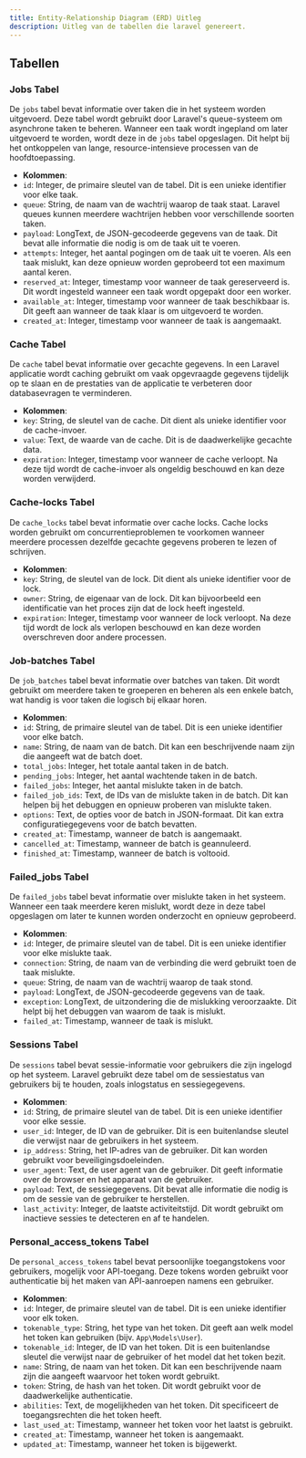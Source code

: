 ```yaml
---
title: Entity-Relationship Diagram (ERD) Uitleg
description: Uitleg van de tabellen die laravel genereert.
---
```



## Tabellen

### Jobs Tabel
De `jobs` tabel bevat informatie over taken die in het systeem worden uitgevoerd. Deze tabel wordt gebruikt door Laravel's queue-systeem om asynchrone taken te beheren. Wanneer een taak wordt ingepland om later uitgevoerd te worden, wordt deze in de `jobs` tabel opgeslagen. Dit helpt bij het ontkoppelen van lange, resource-intensieve processen van de hoofdtoepassing.

- **Kolommen**:
- `id`: Integer, de primaire sleutel van de tabel. Dit is een unieke identifier voor elke taak.
- `queue`: String, de naam van de wachtrij waarop de taak staat. Laravel queues kunnen meerdere wachtrijen hebben voor verschillende soorten taken.
- `payload`: LongText, de JSON-gecodeerde gegevens van de taak. Dit bevat alle informatie die nodig is om de taak uit te voeren.
- `attempts`: Integer, het aantal pogingen om de taak uit te voeren. Als een taak mislukt, kan deze opnieuw worden geprobeerd tot een maximum aantal keren.
- `reserved_at`: Integer, timestamp voor wanneer de taak gereserveerd is. Dit wordt ingesteld wanneer een taak wordt opgepakt door een worker.
- `available_at`: Integer, timestamp voor wanneer de taak beschikbaar is. Dit geeft aan wanneer de taak klaar is om uitgevoerd te worden.
- `created_at`: Integer, timestamp voor wanneer de taak is aangemaakt.

### Cache Tabel
De `cache` tabel bevat informatie over gecachte gegevens. In een Laravel applicatie wordt caching gebruikt om vaak opgevraagde gegevens tijdelijk op te slaan en de prestaties van de applicatie te verbeteren door databasevragen te verminderen.

- **Kolommen**:
- `key`: String, de sleutel van de cache. Dit dient als unieke identifier voor de cache-invoer.
- `value`: Text, de waarde van de cache. Dit is de daadwerkelijke gecachte data.
- `expiration`: Integer, timestamp voor wanneer de cache verloopt. Na deze tijd wordt de cache-invoer als ongeldig beschouwd en kan deze worden verwijderd.

### Cache-locks Tabel
De `cache_locks` tabel bevat informatie over cache locks. Cache locks worden gebruikt om concurrentieproblemen te voorkomen wanneer meerdere processen dezelfde gecachte gegevens proberen te lezen of schrijven.

- **Kolommen**:
- `key`: String, de sleutel van de lock. Dit dient als unieke identifier voor de lock.
- `owner`: String, de eigenaar van de lock. Dit kan bijvoorbeeld een identificatie van het proces zijn dat de lock heeft ingesteld.
- `expiration`: Integer, timestamp voor wanneer de lock verloopt. Na deze tijd wordt de lock als verlopen beschouwd en kan deze worden overschreven door andere processen.

### Job-batches Tabel
De `job_batches` tabel bevat informatie over batches van taken. Dit wordt gebruikt om meerdere taken te groeperen en beheren als een enkele batch, wat handig is voor taken die logisch bij elkaar horen.

- **Kolommen**:
- `id`: String, de primaire sleutel van de tabel. Dit is een unieke identifier voor elke batch.
- `name`: String, de naam van de batch. Dit kan een beschrijvende naam zijn die aangeeft wat de batch doet.
- `total_jobs`: Integer, het totale aantal taken in de batch.
- `pending_jobs`: Integer, het aantal wachtende taken in de batch.
- `failed_jobs`: Integer, het aantal mislukte taken in de batch.
- `failed_job_ids`: Text, de IDs van de mislukte taken in de batch. Dit kan helpen bij het debuggen en opnieuw proberen van mislukte taken.
- `options`: Text, de opties voor de batch in JSON-formaat. Dit kan extra configuratiegegevens voor de batch bevatten.
- `created_at`: Timestamp, wanneer de batch is aangemaakt.
- `cancelled_at`: Timestamp, wanneer de batch is geannuleerd.
- `finished_at`: Timestamp, wanneer de batch is voltooid.

### Failed_jobs Tabel
De `failed_jobs` tabel bevat informatie over mislukte taken in het systeem. Wanneer een taak meerdere keren mislukt, wordt deze in deze tabel opgeslagen om later te kunnen worden onderzocht en opnieuw geprobeerd.

- **Kolommen**:
- `id`: Integer, de primaire sleutel van de tabel. Dit is een unieke identifier voor elke mislukte taak.
- `connection`: String, de naam van de verbinding die werd gebruikt toen de taak mislukte.
- `queue`: String, de naam van de wachtrij waarop de taak stond.
- `payload`: LongText, de JSON-gecodeerde gegevens van de taak.
- `exception`: LongText, de uitzondering die de mislukking veroorzaakte. Dit helpt bij het debuggen van waarom de taak is mislukt.
- `failed_at`: Timestamp, wanneer de taak is mislukt.

### Sessions Tabel
De `sessions` tabel bevat sessie-informatie voor gebruikers die zijn ingelogd op het systeem. Laravel gebruikt deze tabel om de sessiestatus van gebruikers bij te houden, zoals inlogstatus en sessiegegevens.

- **Kolommen**:
- `id`: String, de primaire sleutel van de tabel. Dit is een unieke identifier voor elke sessie.
- `user_id`: Integer, de ID van de gebruiker. Dit is een buitenlandse sleutel die verwijst naar de gebruikers in het systeem.
- `ip_address`: String, het IP-adres van de gebruiker. Dit kan worden gebruikt voor beveiligingsdoeleinden.
- `user_agent`: Text, de user agent van de gebruiker. Dit geeft informatie over de browser en het apparaat van de gebruiker.
- `payload`: Text, de sessiegegevens. Dit bevat alle informatie die nodig is om de sessie van de gebruiker te herstellen.
- `last_activity`: Integer, de laatste activiteitstijd. Dit wordt gebruikt om inactieve sessies te detecteren en af te handelen.

### Personal_access_tokens Tabel
De `personal_access_tokens` tabel bevat persoonlijke toegangstokens voor gebruikers, mogelijk voor API-toegang. Deze tokens worden gebruikt voor authenticatie bij het maken van API-aanroepen namens een gebruiker.

- **Kolommen**:
- `id`: Integer, de primaire sleutel van de tabel. Dit is een unieke identifier voor elk token.
- `tokenable_type`: String, het type van het token. Dit geeft aan welk model het token kan gebruiken (bijv. `App\Models\User`).
- `tokenable_id`: Integer, de ID van het token. Dit is een buitenlandse sleutel die verwijst naar de gebruiker of het model dat het token bezit.
- `name`: String, de naam van het token. Dit kan een beschrijvende naam zijn die aangeeft waarvoor het token wordt gebruikt.
- `token`: String, de hash van het token. Dit wordt gebruikt voor de daadwerkelijke authenticatie.
- `abilities`: Text, de mogelijkheden van het token. Dit specificeert de toegangsrechten die het token heeft.
- `last_used_at`: Timestamp, wanneer het token voor het laatst is gebruikt.
- `created_at`: Timestamp, wanneer het token is aangemaakt.
- `updated_at`: Timestamp, wanneer het token is bijgewerkt.
